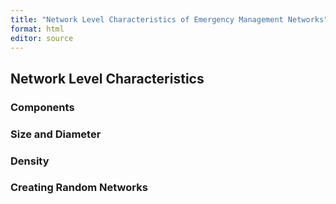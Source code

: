 ```yaml
---
title: "Network Level Characteristics of Emergency Management Networks"
format: html
editor: source
---
```


## Network Level Characteristics

### Components

### Size and Diameter

### Density

### Creating Random Networks